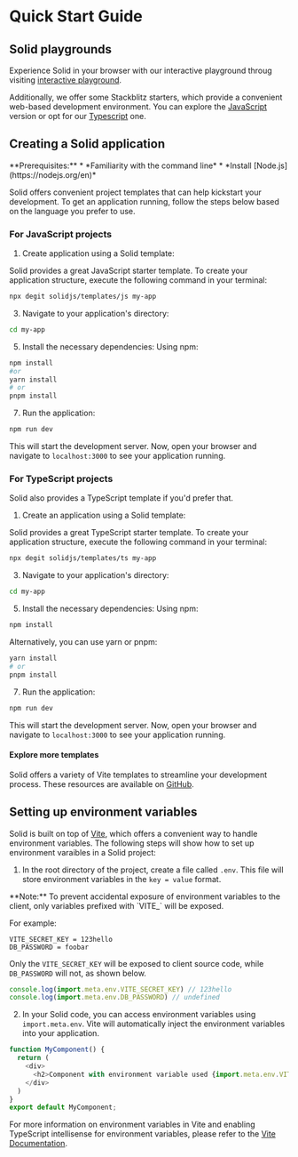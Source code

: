 
# Quick Start Guide

## Solid playgrounds

Experience Solid in your browser with our interactive playground throug visiting [interactive playground](https://playground.solidjs.com/).

Additionally, we offer some Stackblitz starters, which provide a convenient web-based development environment. 
You can explore the [JavaScript](https://stackblitz.com/github/solidjs/templates/tree/master/js) version or opt for our [Typescript](https://stackblitz.com/github/solidjs/templates/tree/master/ts) one.

## Creating a Solid application

<Aside>
    **Prerequisites:**
    * *Familiarity with the command line*
    * *Install [Node.js](https://nodejs.org/en)*
</Aside>

Solid offers convenient project templates that can help kickstart your development. 
To get an application running, follow the steps below based on the language you prefer to use.

### For JavaScript projects

1. Create application using a Solid template:

Solid provides a great JavaScript starter template. 
To create your application structure, execute the following command in your terminal:

```bash
npx degit solidjs/templates/js my-app
```

3. Navigate to your application's directory:

```bash
cd my-app
```

5. Install the necessary dependencies:
Using npm:
```bash
npm install
#or
yarn install
# or
pnpm install
```

7. Run the application:


```bash
npm run dev
```

This will start the development server. 
Now, open your browser and navigate to `localhost:3000` to see your application running.

### For TypeScript projects

Solid also provides a TypeScript template if you'd prefer that. 

1. Create an application using a Solid template:

Solid provides a great TypeScript starter template. 
To create your application structure, execute the following command in your terminal:

```bash
npx degit solidjs/templates/ts my-app
```

3. Navigate to your application's directory:

```bash
cd my-app
```

5. Install the necessary dependencies:
Using npm:
```bash
npm install
```
Alternatively, you can use yarn or pnpm:
```bash
yarn install
# or
pnpm install
```

7. Run the application:

```bash
npm run dev
```

This will start the development server. 
Now, open your browser and navigate to `localhost:3000` to see your application running.

#### Explore more templates

Solid offers a variety of Vite templates to streamline your development process. 
These resources are available on [GitHub](https://github.com/solidjs/templates).

## Setting up environment variables

Solid is built on top of [Vite](https://vitejs.dev/), which offers a convenient way to handle environment variables. The following steps will show how to set up environment varaibles in a Solid project:

1. In the root directory of the project, create a file called `.env`. 
This file will store environment variables in the `key = value` format.

<Aside>
**Note:** To prevent accidental exposure of environment variables to the client, only variables prefixed with `VITE_` will be exposed.

For example:
```
VITE_SECRET_KEY = 123hello
DB_PASSWORD = foobar
```

Only the `VITE_SECRET_KEY` will be exposed to client source code, while `DB_PASSWORD` will not, as shown below.

```js
console.log(import.meta.env.VITE_SECRET_KEY) // 123hello
console.log(import.meta.env.DB_PASSWORD) // undefined
```
</Aside>
    
2. In your Solid code, you can access environment variables using `import.meta.env`. 
Vite will automatically inject the environment variables into your application.
```javascript
function MyComponent() {
  return (
    <div>
      <h2>Component with environment variable used {import.meta.env.VITE_VARIABLE_NAME}</h2>
    </div>
  )
}
export default MyComponent;
```
For more information on environment variables in Vite and enabling TypeScript intellisense for environment variables, please refer to the [Vite Documentation](https://vitejs.dev/guide/env-and-mode.html#env-files).
